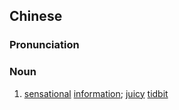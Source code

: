 ==Chinese==
{{zh-forms}}

===Pronunciation===
{{zh-pron
|m=měngliào
|cat=n
}}

===Noun===
{{zh-noun}}

# {{lb|zh|slang}} [[sensational]] [[information]]; [[juicy]] [[tidbit]]
